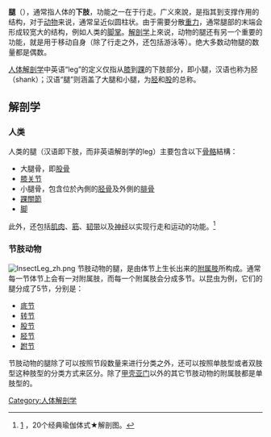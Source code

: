 {{About|广义的腿|人类腿部|人腿}}
{{Refimprove|time=2019-01-10T19:25:10+00:00}}
'''腿'''（{{lang-en|Leg}}），通常指人体的'''下肢'''，功能之一在于行走。广义來說，是指其到支撑作用的结构，对于[[动物|动物]]来说，通常呈近似圆柱状。由于需要分散[[重力|重力]]，通常腿部的末端会形成较宽大的结构，例如人类的[[脚|脚掌]]。[[解剖学|解剖学]]上來说，动物的腿还有另一个重要的功能，就是用于移动自身（除了行走之外，还包括游泳等）。绝大多数动物腿的数量都是偶数。

[[人体解剖学|人体解剖学]]中英语“leg”的定义仅指从[[膝|膝]]到[[踝|踝]]的下肢部分，即小腿，汉语也称为胫（shank）；汉语“腿”则涵盖了大腿和小腿，为[[小腿|胫]]和[[大腿|股]]的总称。

== 解剖学 ==

===人类===
{{double image
|1=right
|2=Leg male.jpg
|3=180
|4=Legs.jpg
|5=160
|6=[[成年人|成年人]][[男性|男性]]的腿（侧面，肌肉收缩状态下）
|7=成年人[[女性|女性]]的腿（肌肉放松状态下）
}}

人类的腿（汉语即下肢，而非英语解剖学的leg）主要包含以下[[骨骼|骨骼]]結構：
*大腿骨，即[[股骨|股骨]]
*[[膝关节|膝关节]]
*小腿骨，包含位於內側的[[胫骨|胫骨]]及外側的[[腓骨|腓骨]]
*[[踝關節|踝關節]] 
*[[脚|脚]]

此外，还包括[[肌肉|肌肉]]、[[筋|筋]]、[[韧带|韧带]]以及[[神经|神经]]以实现行走和运动的功能。<ref>[http://sports.sohu.com/20161121/n473706280.shtml] {{Wayback|url=http://sports.sohu.com/20161121/n473706280.shtml |date=20170411135632 }}，20个经典瑜伽体式★解剖图。</ref>

===节肢动物===
[[Image:InsectLeg_zh.png|thumb]]
{{Main|腿 (节肢动物)}}
节肢动物的腿，是由体节上生长出来的[[附属肢|附属肢]]所构成。通常每一节体节上会有一对附属肢，而每一个附属肢会分成多节。以昆虫为例，它们的腿分成了5节，分别是：
*[[底节|底节]]
*[[转节|转节]]
*[[股节|股节]]
*[[胫节|胫节]]
*[[跗节|跗节]]

节肢动物的腿除了可以按照节段数量来进行分类之外，还可以按照单肢型或者双肢型这种肢型的分类方式来区分。除了[[甲壳亚门|甲壳亚门]]以外的其它节肢动物的附属肢都是单肢型的。

{{HumanBones}}

[[Category:人体解剖学|Category:人体解剖学]]

{{人体解剖学}}